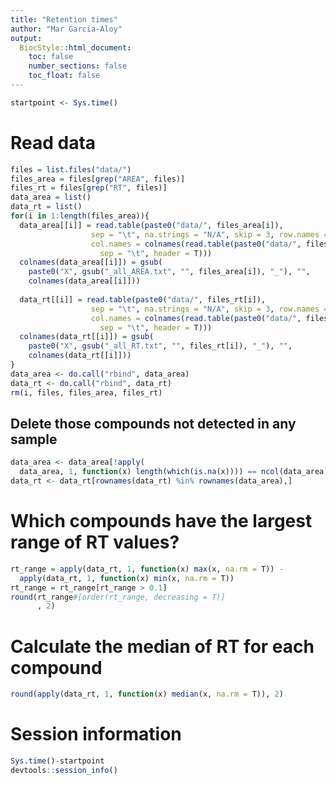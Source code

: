 ```yaml
---
title: "Retention times"
author: "Mar Garcia-Aloy"
output: 
  BiocStyle::html_document:
    toc: false
    number_sections: false
    toc_float: false
---
```


```r
startpoint <- Sys.time()
```

# Read data

```r
files = list.files("data/")
files_area = files[grep("AREA", files)]
files_rt = files[grep("RT", files)]
data_area = list()
data_rt = list()
for(i in 1:length(files_area)){
  data_area[[i]] = read.table(paste0("data/", files_area[i]), 
                  sep = "\t", na.strings = "N/A", skip = 3, row.names = 1, 
                  col.names = colnames(read.table(paste0("data/", files_area[i]),
                    sep = "\t", header = T)))
  colnames(data_area[[i]]) = gsub(
    paste0("X", gsub("_all_AREA.txt", "", files_area[i]), "_"), "", 
    colnames(data_area[[i]]))
  
  data_rt[[i]] = read.table(paste0("data/", files_rt[i]), 
                  sep = "\t", na.strings = "N/A", skip = 3, row.names = 1, 
                  col.names = colnames(read.table(paste0("data/", files_rt[i]),
                    sep = "\t", header = T)))
  colnames(data_rt[[i]]) = gsub(
    paste0("X", gsub("_all_RT.txt", "", files_rt[i]), "_"), "", 
    colnames(data_rt[[i]]))
}
data_area <- do.call("rbind", data_area)
data_rt <- do.call("rbind", data_rt)
rm(i, files, files_area, files_rt)
```


## Delete those compounds not detected in any sample

```r
data_area <- data_area[!apply(
  data_area, 1, function(x) length(which(is.na(x)))) == ncol(data_area),]
data_rt <- data_rt[rownames(data_rt) %in% rownames(data_area),]
```


# Which compounds have the largest range of RT values?

```r
rt_range = apply(data_rt, 1, function(x) max(x, na.rm = T)) - 
  apply(data_rt, 1, function(x) min(x, na.rm = T))
rt_range = rt_range[rt_range > 0.1]
round(rt_range#[order(rt_range, decreasing = T)]
      , 2)
```


# Calculate the median of RT for each compound

```r
round(apply(data_rt, 1, function(x) median(x, na.rm = T)), 2)
```


# Session information

```r
Sys.time()-startpoint
devtools::session_info()
```
